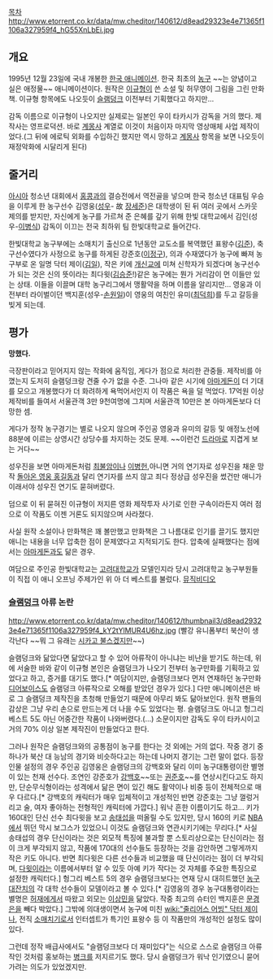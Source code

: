 [[목차]]
http://www.etorrent.co.kr/data/mw.cheditor/140612/d8ead29323e4e71365f1106a327959f4_hG55XnLbEi.jpg
== 개요 ==
1995년 12월 23일에 국내 개봉한 [[한국 애니메이션]]. 한국 최초의 [[농구]] ~~는 양념이고 실은 애정물~~ 애니메이션이다. 원작은 [[이규형]]이 쓴 소설 및 허무영이 그림을 그린 만화책. 이규형 항목에도 나오듯이 [[슬램덩크]] 이전부터 기획했다고 하지만...

감독 이름으로 이규형이 나오지만 실제로는 일본인 우이 타카시가 감독을 거의 했다. 제작사는 영프로덕션. 바로 [[계몽사]] 계열로 이것이 처음이자 마지막 영상매체 사업 제작이었다.(그 뒤에 에로틱 외화를 수입하긴 했지만 역시 망하고 [[계몽사]] 항목을 보면 나오듯이 재정악화에 시달리게 된다)
== 줄거리 ==
[[아시아]] 청소년 대회에서 [[홍콩]]과의 결승전에서 역전골을 넣으며 한국 청소년 대표팀 우승을 이루게 한 농구선수 김영웅([[성우]]- 故 [[장세준]])은 대학생이 된 뒤 여러 곳에서 스카웃 제의를 받지만, 자신에게 농구를 가르쳐 준 은혜를 갚기 위해 한빛 대학교에서 김인(성우-[[이병식]]) 감독이 이끄는 전국 최하위 팀 한빛대학교로 들어간다.

한빛대학교 농구부에는 소매치기 출신으로 1년동안 교도소를 복역했던 표왕수([[김준]]), 축구선수였다가 사정으로 농구를 하게된 강준호([[이정구]]), 의과 수재였다가 농구에 빠져 농구부로 온 일명 닥터 제이([[김일]]), 작은 키에 [[개신교]]에 미쳐 신학자가 되겠다며 농구선수가 되는 것은 신의 뜻이라는 최다윗([[김승준]]!)같은 농구에는 뭔가 거리감이 먼 이들만 있는 상태. 이들을 이끌며 대학 농구리그에서 맹활약을 하며 이름을 알리지만... 영웅과 이전부터 라이벌이던 백지훈(성우-[[손원일]])이 영웅의 여친인 유미([[최덕희]])를 두고 갈등을 빚게 되는데.

== 평가 ==
'''망했다.'''

극장판이라고 믿어지지 않는 작화에 움직임, 게다가 점으로 처리한 관중들. 제작비를 아꼈는지 도저히 슬램덩크랑 견줄 수가 없을 수준. 그나마 같은 시기에 [[아마게돈]]이 더 기대를 모으고 개봉했다가 더 화려하게 욕먹어서인지 이 작품은 욕을 덜 먹었다. 17억원 이상 제작비를 들여서 서울관객 3만 9천여명에 그치며 서울관객 10만은 본 아마게돈보다 더 망한 셈.

게다가 정작 농구경기는 별로 나오지 않으며 주인공 영웅과 유미의 갈등 및 애정노선에 88분에 이르는 상영시간 상당수를 차지하는 것도 문제. ~~이런건 [[드라마]]로 지겹게 보는 거다~~

성우진을 보면 아마게돈처럼 [[최불암]]이나 [[이병헌]],아니면 거의 연기자로 성우진을 채운 망작 [[돌아온 영웅 홍길동]]과 달리 연기자를 쓰지 않고 죄다 정상급 성우진을 썼건만 애니가 이래서야 성우진 연기도 묻혀버렸다.

덤으로 이 뒤 묻혀진 이규형이 저지른 영화 제작투자 사기로 인한 구속이라든지 여러 점으로 이 작품도 이젠 거론도 되지않으며 사라졌다.

사실 원작 소설이나 만화책은 꽤 볼만했고 만화책은 그 나름대로 인기를 끌기도 했지만 애니는 내용을 너무 압축한 점이 문제였다고 지적되기도 한다. 압축에 실패했다는 점에서는 [[아마게돈]]과도 닮은 경우. 

여담으로 주인공 한빛대학교는 [[고려대학교]]가 모델인지라 당시 고려대학교 농구부원들이 직접 이 애니 오프닝 주제가인 위 아 더 베스트를 불렀다. [http://pann.nate.com/video/16731979 뮤직비디오]

=== [[슬램덩크]] 아류 논란 ===
http://www.etorrent.co.kr/data/mw.cheditor/140612/thumbnail3/d8ead29323e4e71365f1106a327959f4_kY2tYlMUR4U6hz.jpg
(빨강 유니폼부터 북산이 생각난다 ~~뭐 그 유래는 [[시카고 불스]]겠지만~~)

슬램덩크와 닮았다면 닮았다고 할 수 있어 아류작이 아니냐는 비난을 받기도 하는데, 위에 서술한 바와 같이 이규형 본인은 슬램덩크가 나오기 전부터 농구만화를 기획하고 있었다고 하고, 증거를 대기도 했다.[* 여담이지만, 슬램덩크보다 먼저 연재하던 농구만화 [[디어보이스]]도 슬램덩크 아류작으로 오해를 받았던 경우가 있다.] 다만 애니메이션은 바로 그 슬램덩크 제작진을 초청해 만들었기 때문에 아무리 봐도 닮아보인다. 원작 팬들의 감상은 그냥 우리 손으로 만드는게 더 나을 수도 있었다는 평. 슬램덩크도 아니고 헝그리 베스트 5도 아닌 어중간한 작품이 나와버렸다.(...) 소문이지만 감독도 우이 타카시이고 거의 70% 이상 일본 제작진이 만들었다고 한다.

그러나 원작은 슬램덩크와의 공통점이 농구를 한다는 것 외에는 거의 없다. 작중 경기 중 하나가 북산 대 능남의 경기와 비슷하다고는 하는데 나머지 경기는 그런 말이 없다. 등장인물 설정의 경우 주인공 김영웅은 슬램덩크의 강백호와 달리 이미 농구대통령이란 별명이 있는 천재 선수다. 조연인 강준호가 [[강백호]]~~또는 [[권준호]]~~를 연상시킨다고도 하지만, 단순무식형이라는 성격에서 닮은 면이 있긴 해도 활약이나 비중 등이 전체적으로 매우 다르다.[* 강백호의 캐릭터가 매우 입체적이고 개성적인 반면 강준호는 그냥 껄렁거리고 술, 여자 좋아하는 전형적인 캐릭터에 가깝다.] 워낙 흔한 이름이기도 하고... 키가 160대인 단신 선수 최다윗을 보고 [[송태섭]]을 떠올릴 수도 있지만, 당시 160의 키로 [[NBA]]에서 뛰던 막시 보그스가 있었으니 이것도 슬램덩크와 연관시키기에는 무리다.[* 사실 송태섭의 경우 단신이라는 것은 외모적 특징에 불과할 뿐 스토리상으로는 단신이라는 점이 크게 부각되지 않고, 작품에 170대의 선수들도 등장하는 것을 감안하면 그렇게까지 작은 키도 아니다. 반면 최다윗은 다른 선수들과 비교했을 때 단신이라는 점이 더 부각되며, [[다윗]]이라는 이름에서부터 알 수 있듯 아예 키가 작다는 것 자체를 주요한 특징으로 설정한 캐릭터다.] 헝그리 베스트 5의 경우 슬램덩크보다는 연재 당시 대히트했던 [[농구대잔치]]의 각 대학 선수들이 모델이라고 볼 수 있다.[* 김영웅의 경우 농구대통령이라는 별명은 [[허재]]에게서 따왔고 외모는 [[이상민]]을 닮았다. 작중 최고의 슈터인 백지훈은 [[문경은]]을 빼다 박았다.] 그밖에 의대생이면서 농구에 미친 [[wiki:"줄리어스 어빙" 닥터 제이]]나, 전직 [[소매치기]]로서 인터셉트가 특기인 표왕수 등 이 작품만의 개성적인 설정도 많이 있다. 

그런데 정작 배급사에서도 "슬램덩크보다 더 재미있다"는 식으로 스스로 슬램덩크 아류작인 것처럼 홍보하는 [[병크]]를 저지르기도 했다. 당시 슬램덩크가 워낙 인기였으니 묻어가려는 의도가 있었겠지만.
